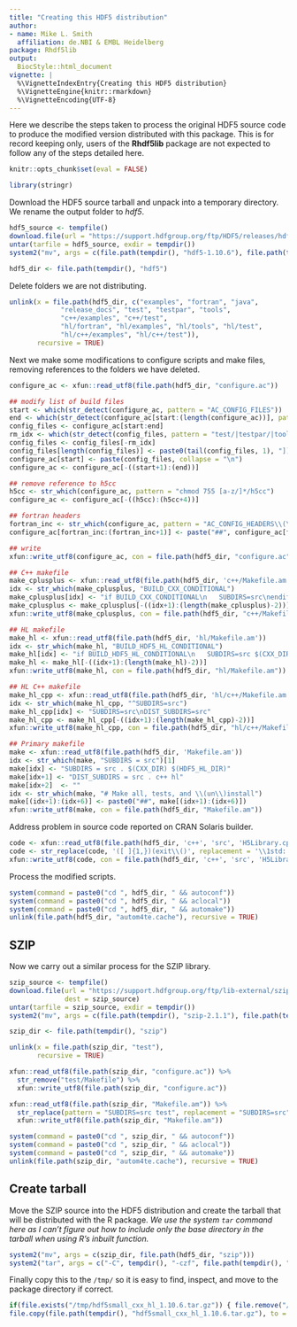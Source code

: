 ```yaml
---
title: "Creating this HDF5 distribution"
author:
- name: Mike L. Smith
  affiliation: de.NBI & EMBL Heidelberg
package: Rhdf5lib
output:
  BiocStyle::html_document
vignette: |
  %\VignetteIndexEntry{Creating this HDF5 distribution}
  %\VignetteEngine{knitr::rmarkdown}
  %\VignetteEncoding{UTF-8}
---
```


Here we describe the steps taken to process the original HDF5 source code to produce the modified version distributed with this package.  This is for record keeping only, users of the **Rhdf5lib** package are not expected to follow any of the steps detailed here.

```r
knitr::opts_chunk$set(eval = FALSE)
```

```r
library(stringr)
```

Download the HDF5 source tarball and unpack into a temporary directory.  We rename the output folder to *hdf5*.

```r
hdf5_source <- tempfile()
download.file(url = "https://support.hdfgroup.org/ftp/HDF5/releases/hdf5-1.10/hdf5-1.10.6/src/hdf5-1.10.6.tar.bz2", dest = hdf5_source)
untar(tarfile = hdf5_source, exdir = tempdir())
system2("mv", args = c(file.path(tempdir(), "hdf5-1.10.6"), file.path(tempdir(), "hdf5")))
```


```r
hdf5_dir <- file.path(tempdir(), "hdf5")
```

Delete folders we are not distributing.

```r
unlink(x = file.path(hdf5_dir, c("examples", "fortran", "java", 
             "release_docs", "test", "testpar", "tools", 
             "c++/examples", "c++/test", 
             "hl/fortran", "hl/examples", "hl/tools", "hl/test",
             "hl/c++/examples", "hl/c++/test")),
       recursive = TRUE)
```

Next we make some modifications to configure scripts and make files, removing references to the folders we have deleted.

```r
configure_ac <- xfun::read_utf8(file.path(hdf5_dir, "configure.ac"))

## modify list of build files
start <- which(str_detect(configure_ac, pattern = "AC_CONFIG_FILES"))
end <- which(str_detect(configure_ac[start:(length(configure_ac))], pattern = "\\)$"))[1] + start - 1
config_files <- configure_ac[start:end]
rm_idx <- which(str_detect(config_files, pattern = "test/|testpar/|tools/|examples/|fortran/|java/|h5c++/"))
config_files <- config_files[-rm_idx]
config_files[length(config_files)] <- paste0(tail(config_files, 1), "])")
configure_ac[start] <- paste(config_files, collapse = "\n")
configure_ac <- configure_ac[-((start+1):(end))]

## remove reference to h5cc
h5cc <- str_which(configure_ac, pattern = "chmod 755 [a-z/]*/h5cc")
configure_ac <- configure_ac[-((h5cc):(h5cc+4))]

## fortran headers
fortran_inc <- str_which(configure_ac, pattern = "AC_CONFIG_HEADERS\\(\\[fortran/src/H5config_f\\.inc")
configure_ac[fortran_inc:(fortran_inc+1)] <- paste("##", configure_ac[fortran_inc:(fortran_inc+1)])

## write 
xfun::write_utf8(configure_ac, con = file.path(hdf5_dir, "configure.ac"))

## C++ makefile
make_cplusplus <- xfun::read_utf8(file.path(hdf5_dir, 'c++/Makefile.am'))
idx <- str_which(make_cplusplus, "BUILD_CXX_CONDITIONAL")
make_cplusplus[idx] <- "if BUILD_CXX_CONDITIONAL\n   SUBDIRS=src\nendif\nDIST_SUBDIRS = src"
make_cplusplus <- make_cplusplus[-((idx+1):(length(make_cplusplus)-2))] 
xfun::write_utf8(make_cplusplus, con = file.path(hdf5_dir, "c++/Makefile.am"))

## HL makefile
make_hl <- xfun::read_utf8(file.path(hdf5_dir, 'hl/Makefile.am'))
idx <- str_which(make_hl, "BUILD_HDF5_HL_CONDITIONAL")
make_hl[idx] <- "if BUILD_HDF5_HL_CONDITIONAL\n   SUBDIRS=src $(CXX_DIR)\nendif\nDIST_SUBDIRS = src c++"
make_hl <- make_hl[-((idx+1):(length(make_hl)-2))] 
xfun::write_utf8(make_hl, con = file.path(hdf5_dir, "hl/Makefile.am"))

## HL C++ makefile
make_hl_cpp <- xfun::read_utf8(file.path(hdf5_dir, 'hl/c++/Makefile.am'))
idx <- str_which(make_hl_cpp, "^SUBDIRS=src")
make_hl_cpp[idx] <- "SUBDIRS=src\nDIST_SUBDIRS=src"
make_hl_cpp <- make_hl_cpp[-((idx+1):(length(make_hl_cpp)-2))] 
xfun::write_utf8(make_hl_cpp, con = file.path(hdf5_dir, "hl/c++/Makefile.am"))

## Primary makefile
make <- xfun::read_utf8(file.path(hdf5_dir, 'Makefile.am'))
idx <- str_which(make, "SUBDIRS = src")[1]
make[idx] <- "SUBDIRS = src . $(CXX_DIR) $(HDF5_HL_DIR)"
make[idx+1] <- "DIST_SUBDIRS = src . c++ hl"
make[idx+2]  <- ""
idx <- str_which(make, "# Make all, tests, and \\(un\\)install")
make[(idx+1):(idx+6)] <- paste0("##", make[(idx+1):(idx+6)])
xfun::write_utf8(make, con = file.path(hdf5_dir, "Makefile.am"))
```

Address problem in source code reported on CRAN Solaris builder.

```r
code <- xfun::read_utf8(file.path(hdf5_dir, 'c++', 'src', 'H5Library.cpp'))
code <- str_replace(code, '([ ]{1,})(exit\\()', replacement = '\\1std::\\2' )
xfun::write_utf8(code, con = file.path(hdf5_dir, 'c++', 'src', 'H5Library.cpp'))
```

Process the modified scripts.

```r
system(command = paste0("cd ", hdf5_dir, " && autoconf"))
system(command = paste0("cd ", hdf5_dir, " && aclocal"))
system(command = paste0("cd ", hdf5_dir, " && automake"))
unlink(file.path(hdf5_dir, "autom4te.cache"), recursive = TRUE)
```

## SZIP

Now we carry out a similar process for the SZIP library.

```r
szip_source <- tempfile()
download.file(url = "https://support.hdfgroup.org/ftp/lib-external/szip/2.1.1/src/szip-2.1.1.tar.gz",
              dest = szip_source)
untar(tarfile = szip_source, exdir = tempdir())
system2("mv", args = c(file.path(tempdir(), "szip-2.1.1"), file.path(tempdir(), "szip")))
```

```r
szip_dir <- file.path(tempdir(), "szip")
```

```r
unlink(x = file.path(szip_dir, "test"),
       recursive = TRUE)
```

```r
xfun::read_utf8(file.path(szip_dir, "configure.ac")) %>%
  str_remove("test/Makefile") %>%
  xfun::write_utf8(file.path(szip_dir, "configure.ac"))

xfun::read_utf8(file.path(szip_dir, "Makefile.am")) %>%
  str_replace(pattern = "SUBDIRS=src test", replacement = "SUBDIRS=src") %>%
  xfun::write_utf8(file.path(szip_dir, "Makefile.am"))
```

```r
system(command = paste0("cd ", szip_dir, " && autoconf"))
system(command = paste0("cd ", szip_dir, " && aclocal"))
system(command = paste0("cd ", szip_dir, " && automake"))
unlink(file.path(szip_dir, "autom4te.cache"), recursive = TRUE)
```

## Create tarball

Move the SZIP source into the HDF5 distribution and create the tarball that will be distributed with the R package.  *We use the system `tar` command here as I can't figure out how to include only the base directory in the tarball when using R's inbuilt function.*

```r
system2("mv", args = c(szip_dir, file.path(hdf5_dir, "szip")))
system2("tar", args = c("-C", tempdir(), "-czf", file.path(tempdir(), "hdf5small_cxx_hl_1.10.6.tar.gz"), "hdf5"))
```

Finally copy this to the `/tmp/` so it is easy to find, inspect, and move to the package directory if correct.

```r
if(file.exists("/tmp/hdf5small_cxx_hl_1.10.6.tar.gz")) { file.remove("/tmp/hdf5small_cxx_hl_1.10.6.tar.gz") }
file.copy(file.path(tempdir(), "hdf5small_cxx_hl_1.10.6.tar.gz"), to = "/tmp/")
```


